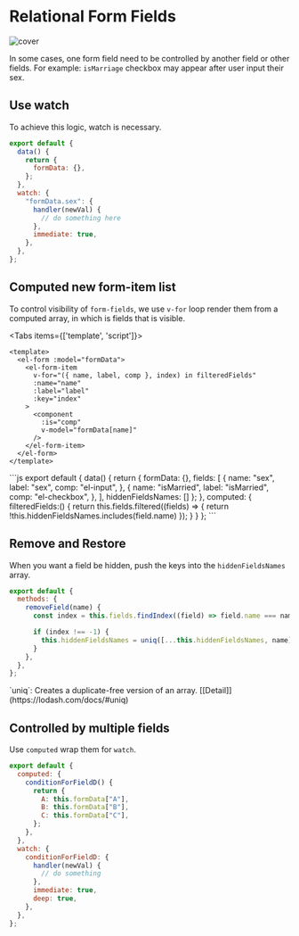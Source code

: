 
# Relational Form Fields

![cover](./assets/Web-Form-Design-Best-Practices.webp)

In some cases, one form field need to be controlled by another field or other fields.
For example: `isMarriage` checkbox may appear after user input their sex.

## Use watch

To achieve this logic, watch is necessary.

```js
export default {
  data() {
    return {
      formData: {},
    };
  },
  watch: {
    "formData.sex": {
      handler(newVal) {
        // do something here
      },
      immediate: true,
    },
  },
};
```

## Computed new form-item list

To control visibility of `form-fields`, we use `v-for` loop render them from a computed array,
in which is fields that is visible.

<Tabs items={['template', 'script']}>
<Tab>
```vue
<template>
  <el-form :model="formData">
    <el-form-item
      v-for="({ name, label, comp }, index) in filteredFields"
      :name="name"
      :label="label"
      :key="index"
    >
      <component
        :is="comp"
        v-model="formData[name]"
      />
    </el-form-item>
  </el-form>
</template>
```
</Tab>
<Tab>
```js
export default {
  data() {
    return {
      formData: {},
      fields: [
        {
          name: "sex",
          label: "sex",
          comp: "el-input",
        },
        {
          name: "isMarried",
          label: "isMarried",
          comp: "el-checkbox",
        },
      ],
      hiddenFieldsNames: []
    };
  },
  computed: {
    filteredFields:() {
      return this.fields.filtered((fields) => {
        return !this.hiddenFieldsNames.includes(field.name)
      });
    }
  }
};
```
</Tab>
</Tabs>

## Remove and Restore

When you want a field be hidden, push the keys into the `hiddenFieldsNames` array.

```js
export default {
  methods: {
    removeField(name) {
      const index = this.fields.findIndex((field) => field.name === name);

      if (index !== -1) {
        this.hiddenFieldsNames = uniq([...this.hiddenFieldsNames, name]);
      }
    },
  },
};
```

<Callout type="info">
  `uniq`: Creates a duplicate-free version of an array.
  [[Detail]](https://lodash.com/docs/#uniq)
</Callout>

## Controlled by multiple fields

Use `computed` wrap them for `watch`.

```js {14,}
export default {
  computed: {
    conditionForFieldD() {
      return {
        A: this.formData["A"],
        B: this.formData["B"],
        C: this.formData["C"],
      };
    },
  },
  watch: {
    conditionForFieldD: {
      handler(newVal) {
        // do something
      },
      immediate: true,
      deep: true,
    },
  },
};
```
